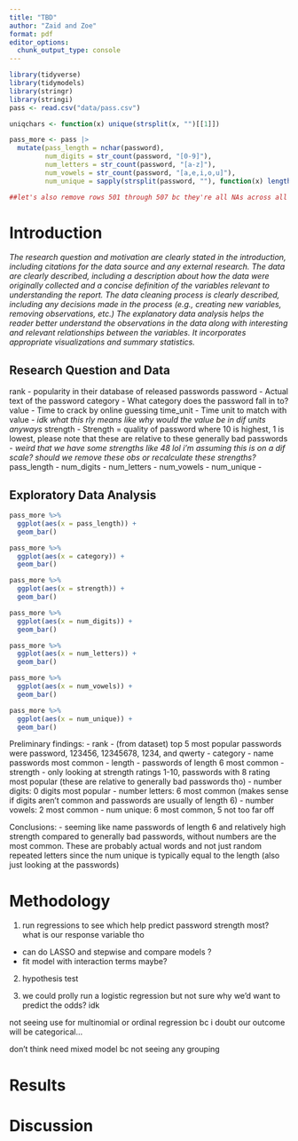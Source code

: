 ```yaml
---
title: "TBD"
author: "Zaid and Zoe"
format: pdf
editor_options: 
  chunk_output_type: console
---
```


```r
library(tidyverse) 
library(tidymodels)
library(stringr)
library(stringi)
pass <- read.csv("data/pass.csv")
```


```r
uniqchars <- function(x) unique(strsplit(x, "")[[1]]) 

pass_more <- pass |>
  mutate(pass_length = nchar(password),
         num_digits = str_count(password, "[0-9]"),
         num_letters = str_count(password, "[a-z]"),
         num_vowels = str_count(password, "[a,e,i,o,u]"),
         num_unique = sapply(strsplit(password, ""), function(x) length(unique(x))))

##let's also remove rows 501 through 507 bc they're all NAs across all variables 
```

# Introduction 
*The research question and motivation are clearly stated in the introduction, including citations for the data source and any external research. The data are clearly described, including a description about how the data were originally collected and a concise definition of the variables relevant to understanding the report. The data cleaning process is clearly described, including any decisions made in the process (e.g., creating new variables, removing observations, etc.) The explanatory data analysis helps the reader better understand the observations in the data along with interesting and relevant relationships between the variables. It incorporates appropriate visualizations and summary statistics.* 

## Research Question and Data 

rank - popularity in their database of released passwords
password - Actual text of the password
category - What category does the password fall in to?
value - Time to crack by online guessing
time_unit - Time unit to match with value
- *idk what this rly means like why would the value be in dif units anyways* 
strength - Strength = quality of password where 10 is highest, 1 is lowest, please note that these are relative to these generally bad passwords
- *weird that we have some strengths like 48 lol i'm assuming this is on a dif scale? should we remove these obs or recalculate these strengths?* 
pass_length - 
num_digits - 
num_letters - 
num_vowels - 
num_unique - 

## Exploratory Data Analysis 

```r
pass_more %>%
  ggplot(aes(x = pass_length)) + 
  geom_bar() 

pass_more %>%
  ggplot(aes(x = category)) + 
  geom_bar() 

pass_more %>%
  ggplot(aes(x = strength)) + 
  geom_bar() 

pass_more %>%
  ggplot(aes(x = num_digits)) + 
  geom_bar() 

pass_more %>%
  ggplot(aes(x = num_letters)) + 
  geom_bar() 

pass_more %>%
  ggplot(aes(x = num_vowels)) + 
  geom_bar() 

pass_more %>%
  ggplot(aes(x = num_unique)) + 
  geom_bar() 
```

Preliminary findings: 
- rank - (from dataset) top 5 most popular passwords were password, 123456, 12345678, 1234, and qwerty
- category - name passwords most common
- length - passwords of length 6 most common 
- strength - only looking at strength ratings 1-10, passwords with 8 rating most popular (these are relative to generally bad passwords tho)
- number digits: 0 digits most popular 
- number letters: 6 most common (makes sense if digits aren't common and passwords are usually of length 6)
- number vowels: 2 most common 
- num unique: 6 most common, 5 not too far off 

Conclusions: 
- seeming like name passwords of length 6 and relatively high strength compared to generally bad passwords, without numbers are the most common. These are probably actual words and not just random repeated letters since the num unique is typically equal to the length (also just looking at the passwords)

# Methodology 

1. run regressions to see which help predict password strength most? what is our response variable tho 
- can do LASSO and stepwise and compare models ? 
- fit model with interaction terms maybe? 

2. hypothesis test 

3. we could prolly run a logistic regression but not sure why we'd want to predict the odds? idk 

not seeing use for multinomial or ordinal regression bc i doubt our outcome will be categorical... 

don't think need mixed model bc not seeing any grouping 

# Results 

# Discussion 

